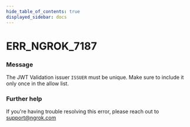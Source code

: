 ```yaml
---
hide_table_of_contents: true
displayed_sidebar: docs
---
```



# ERR_NGROK_7187

### Message

The JWT Validation issuer `ISSUER` must be unique. Make sure to include it only once in the allow list.

<ErrorDetails error="err_ngrok_7187" />

### Further help

If you're having trouble resolving this error, please reach out to [support@ngrok.com](mailto:support@ngrok.com?subject=Help%20with%20ERR_NGROK_7187)
